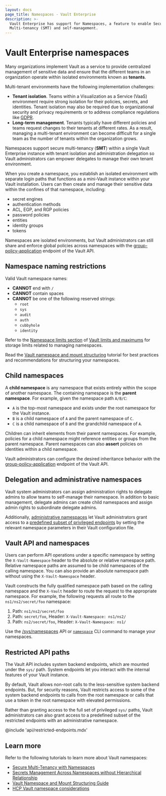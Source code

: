 ```yaml
---
layout: docs
page_title: Namespaces - Vault Enterprise
description: >-
  Vault Enterprise has support for Namespaces, a feature to enable Secure
  Multi-tenancy (SMT) and self-management.
---
```


# Vault Enterprise namespaces <EnterpriseAlert product=vault inline=true />

Many organizations implement Vault as a service to provide centralized
management of sensitive data and ensure that the different teams in an
organization operate within isolated environments known as **tenants**.

Multi-tenant environments have the following implementation challenges:

- **Tenant isolation**. Teams within a Visualization as a Service (VaaS)
  environment require strong isolation for their policies, secrets, and
  identities. Tenant isolation may also be required due to organizational
  security and privacy requirements or to address compliance regulations like
  [GDPR](https://gdpr.eu).
- **Long-term management**. Tenants typically have different policies and teams
  request changes to their tenants at different rates. As a result, managing a
  multi-tenant environment can become difficult for a single team as the number
  of tenants within the organization grows.

Namespaces support secure multi-tenancy (**SMT**) within a single Vault
Enterprise instance with tenant isolation and administration delegation so Vault
administrators can empower delegates to manage their own tenant environment.

When you create a namespace, you establish an isolated environment with separate
login paths that functions as a mini-Vault instance within your Vault
installation. Users can then create and manage their sensitive data within the
confines of that namespace, including:

- secret engines
- authentication methods
- ACL, EGP, and RGP policies
- password policies
- entities
- identity groups
- tokens

<Tip>

  Namespaces are isolated environments, but Vault administrators can still share
  and enforce global policies across namespaces with the
  [group-policy-application](/vault/api-docs/system/config-group-policy-application)
  endpoint of the Vault API.

</Tip>

## Namespace naming restrictions

Valid Vault namespace names:

- **CANNOT** end with `/`
- **CANNOT** contain spaces
- **CANNOT** be one of the following reserved strings:
  - `root`
  - `sys`
  - `audit`
  - `auth`
  - `cubbyhole`
  - `identity`

Refer to the [Namespace limits section](/vault/docs/internals/limits#namespace-limits)
of [Vault limits and maximums](/vault/docs/internals/limits) for storage limits
related to managing namespaces.

<Tip title="Related reading">

  Read the
  [Vault namespace and mount structuring](/vault/tutorials/enterprise/namespace-structure)
  tutorial for best practices and recommendations for structuring your namespaces.

</Tip>

## Child namespaces

A **child namespace** is any namespace that exists entirely within the scope of
another namespace. The containing namespace is the **parent namespace**. For 
example, given the namespace path `A/B/C`:

- `A` is the top-most namespace and exists under the root namespace for the
  Vault instance.
- `B` is a child namespace of `A` and the parent namespace of `C`.
- `C` is a child namespace of `B` and the grandchild namespace of `A`.

Children can inherit elements from their parent namespaces. For example,
policies for a child namespace might reference entities or groups from the parent
namespace. Parent namespaces can also **assert** policies on identities within
a child namespace. 

Vault administrators can configure the desired inheritance behavior with the
[group-policy-application](/vault/api-docs/system/config-group-policy-application)
endpoint of the Vault API.
 
## Delegation and administrative namespaces

Vault system administrators can assign administration rights to delegate
admins to allow teams to self-manage their namespace. In addition to basic
management, delegate admins can create child namespaces and assign admin rights
to subordinate delegate admins.

Additionally,
[administrative namespaces](/vault/docs/enterprise/namespaces/create-admin-namespace)
let Vault administrators grant access to a
[predefined subset of privileged endpoints](#privileged-endpoints) by setting
the relevant namespace parameters in their Vault configuration file.

## Vault API and namespaces

Users can perform API operations under a specific namespace by setting the
`X-Vault-Namespace` header to the absolute or relative namespace path. Relative
namespace paths are assumed to be child namespaces of the calling namespace.
You can also provide an absolute namespace path without using the
`X-Vault-Namespace` header.

Vault constructs the fully qualified namespace path based on the calling
namespace and the `X-Vault` header to route the request to the
appropriate namespace. For example, the following requests all route to the
`ns1/ns2/secret/foo` namespace:

1. Path: `ns1/ns2/secret/foo`
2. Path: `secret/foo`, Header: `X-Vault-Namespace: ns1/ns2/`
3. Path: `ns2/secret/foo`, Header: `X-Vault-Namespace: ns1/`

<Tip title="Vault Enterprise has a namespaces API">

  Use the [/sys/namespaces](/vault/api-docs/system/namespaces) API or
  [`namespace`](/vault/docs/commands/namespace) CLI command to manage
  your namespaces.

</Tip>

## Restricted API paths

The Vault API includes system backend endpoints, which are mounted under the
`sys/` path. System endpoints let you interact with the internal features of
your Vault instance.

By default, Vault allows non-root calls to the less-sensitive system backend
endpoints. But, for security reasons, Vault restricts access to some of the
system backend endpoints to calls from the root namespace or calls that use a
token in the root namespace with elevated permissions.

Rather than granting access to the full set of  privileged `sys/` paths, Vault
administrators can also grant access to a predefined subset of the restricted
endpoints with an administrative namespace.

@include 'api/restricted-endpoints.mdx'

## Learn more

Refer to the following tutorials to learn more about Vault namespaces:

- [Secure Multi-Tenancy with Namespaces](/vault/tutorials/enterprise/namespaces)
- [Secrets Management Across Namespaces without Hierarchical
  Relationship](/vault/tutorials/enterprise/namespaces-secrets-sharing)
- [Vault Namespace and Mount Structuring
  Guide](/vault/tutorials/enterprise/namespace-structure)
- [HCP Vault namespace
  considerations](/vault/tutorials/cloud-ops/hcp-vault-namespace-considerations)
